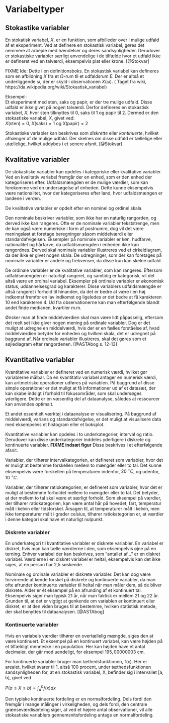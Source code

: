 # Variabeltyper

## Stokastike variabler


En stokatisk variabel, $X$, er en funktion, som afbilleder over i mulige udfald af et eksperiment. Ved at definere en stokastisk variabel, gøres det nemmere at arbejde med hændelser og deres sandsynligheder. Derudover er stokastiske variabler særligt anvendelige i de tilfælde hvor et udfald ikke er defineret ved en talværdi, eksempelvis plat eller krone. [@Stokvar]

FIXME Ide: Dette i en definitionsboks. 
En stokastisk variabel kan defineres som en afbildning $X$ fra et $\Omega$-rum til et udfaldsrum $E$. Der er altså et underliggende $\omega$, der er skyld i observationen $X(\omega)$.
( Taget fra wiki, https://da.wikipedia.org/wiki/Stokastisk_variabel)

Eksempel:\
Et eksperiment med sten, saks og papir, er der tre mulige udfald. Disse udfald er ikke givet på nogen talværdi. Derfor defineres en stokastisk variabel, $X$, hvor sten tilknyttes til 0, saks til 1 og papir til 2. Dermed er den stokastiske variabel, $X$, givet ved:  
$X(\text{sten}) = 0$, $X(\text{saks}) = 1$ og  $X(\text{papir}) = 2$

Stokastiske variabler kan beskrives som _diskrette_ eller _kontinuerte_, hvilket afhænger af de mulige udfald. Der skelnes om disse udfald er tællelige eller utællelige, hvilket uddybes i et senere afsnit. [@Stokvar] 

## Kvalitative variabler

De stokastiske variabler kan opdeles i kategoriske eller kvalitative variabler. Ved en kvalitativ variabel fremgår der en enhed, som er den enhed der kategoriseres efter. Udfaldsmængden er de mulige værdier, som kan forekomme ved en undersøgelse af enheden. Dette kunne eksempelvis være nationalitet, hvor der kategoriseres efter land, hvor udfaldsmængen er landene i verden.

De kvalitative variabler er opdelt efter en nominel og ordinel skala.

Den nominale beskriver variabler, som ikke har en naturlig rangorden, og derved ikke kan rangeres. Ofte er de nominale variabler tekststrenge, men de kan også være numeriske i form af postnumre, dog vil det være meningsløst at foretage beregninger såsom middelværdi eller standardafvigelsen. Eksempler på nominale variabler er køn, hudfarve, nationalitet og hårfarve, da udfaldsmængden i enheden ikke kan rangordnes. Derved skal nominale variabler illustreres ved et cirkeldiagram, da der ikke er givet nogen skala. De udregninger, som der kan foretages på nominale variabler er andele og frekvenser, da disse kun kan skelne udfald.

De ordinale variabler er de kvalitative variabler, som kan rangeres. Eftersom udfaldsmængden er naturligt rangeret, og samtidig er kategorisk, vil det altså være en ordinal variabel. Eksempler på ordinale variabler er økonomisk status, uddannelsesgrad og karakterer. Disse variablers udfaldsmængde er altså rangeret i forhold til hinanden, da det er bedre at være i en høj indkomst fremfor en lav indkomst og ligeledes er det bedre at få karakteren 10 end karakteren 4. Ud fra observationerne kan man efterfølgende blandt andet finde medianen, kvartiler m.m.

Ønsker man at finde middelværdien skal man være lidt påpasselig, eftersom det reelt set ikke giver nogen mening på ordinale variabler. Dog er det muligt at udregne en middelværdi, hvis der er en fælles forståelse af, hvad middelværdien betyder for enheden og hvilken skala, det er udregnet på baggrund af. Når ordinale variabler illustreres, skal det gøres som et søjlediagram efter rangordenen. [@ASTAbog s. 12-13]

## Kvantitative variabler

Kvantitative variabler er defineret ved en numerisk  værdi, hvilket gør variablerne målbar. Da en kvantitativ variabel antager en numerisk værdi, kan aritmetriske operationer udføres på variablen. På baggrund af disse simple operationer er det muligt at få informationer ud af et datasæt, der kan skabe indsigt i forhold til fokusområder, som skal undersøges yderligere. Dette er en væsentlig del af dataanalyse, således at ressourcer kan anvendes optimalt.

Et andet essentielt værktøj i dataanalyse er visualisering. På baggrund af middelværdi, varians og standardafvigelse, er det muligt at visualisere data med eksempelvis et histogram eller et boksplot.

Kvantitative variabler kan opdeles i to underkategorier, interval og ratio. Derudover kan disse underkategorier inddeles yderligere i diskrete og kontinuerte variabler. __FIXME indsæt figur__ Disse beskrives i et efterfølgende afsnit.

Variabler, der tilhører intervalkategorien, er defineret som variabler, hvor det er muligt at bestemme forskellen mellem to mængder eller to tal. Det kunne eksempelvis være forskellen på temperaturen indenfor, $20 ~^\circ C$, og udenfor, $10 ~^\circ C$.

Variabler, der tilhører ratiokategorien, er defineret som variabler, hvor det er muligt at bestemme forholdet mellem to mængder eller to tal. Det betyder, at der mellem to tal skal være et særligt forhold. Som eksempel på værdier, der tilhører ratiokategorien, kan være antal hår på hovedet, fart, temperatur målt i kelvin eller tidsforskel. Årsagen til, at temperaturer målt i kelvin, men ikke temperaturer målt i grader celsius, tilhører ratiokategorien er, at værdier i denne kategori skal have et naturligt nulpunkt.

### Diskrete variabler

En underkategori til kvantitative variabler er diskrete variabler. En variabel er diskret, hvis man kan tælle værdierne i den, som eksempelvis øjne på en terning. Enhver variabel der kan beskrives, som “antallet af…” er en diskret variabel. Værdierne i en diskret variabel er heltal, eksempelvis kan det ikke siges, at en person har 2,5 søskende.

Nominale og ordinale variabler er diskrete variabler. Det kan dog være forvirrende at kende forskel på diskrete og kontinuerte variabler, da man ofte afrunder kontinuerte variabler til heltal når man måler dem, så de bliver diskrete. Alder er ét eksempel på en afrunding af et kontinuert tal. Eksempelvis siger man typisk 21 år, når man faktisk er mellem 21 og 22 år. Grunden til, at det er vigtigt at genkende om variablen er kontinuert eller diskret, er at den viden bruges til at bestemme, hvilken statistisk metode, der skal benyttes til dataanalysen. [@ASTAbog]


### Kontinuerte variabler

Hvis en variabels værdier tilhører en overtællelig mængde, siges den at være kontinuert. Et eksempel på en kontinuert variabel, kan være højden på et tilfældigt menneske i en population. Her kan højden have et antal decimaler, der går mod uendeligt, for eksempel $195,00000003$ cm.

For kontinuerte variabler bruger man tæthedsfunktionen, f(x). Her er arealet, hvilket svarer til 1, altså 100 procent, under tæthedsfunktionen sandsynligheden for, at en stokastisk variabel, X, befinder sig i intervallet [a, b], givet ved

$P(a \leq X \leq b) = \int_a^b f(x) dx$

Den typiske kontinuerte fordeling er en normalfordeling. Dels fordi den fremgår i mange målinger i virkeligheden, og dels fordi, den centrale grænseværdisætning siger, at ved et højere antal observationer, vil alle stokastiske variablers gennemsnitsfordeling antage en normalfordeling.
